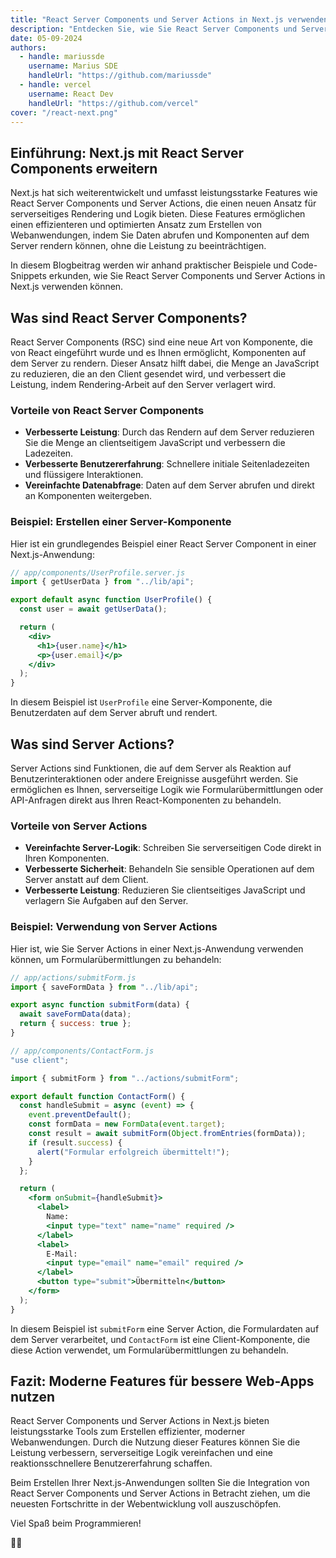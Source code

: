 ```yaml
---
title: "React Server Components und Server Actions in Next.js verwenden"
description: "Entdecken Sie, wie Sie React Server Components und Server Actions in Next.js nutzen können, um moderne, effiziente Webanwendungen zu erstellen. Erfahren Sie, wie diese Funktionen die Leistung verbessern und serverseitige Logik vereinfachen."
date: 05-09-2024
authors:
  - handle: mariussde
    username: Marius SDE
    handleUrl: "https://github.com/mariussde"
  - handle: vercel
    username: React Dev
    handleUrl: "https://github.com/vercel"
cover: "/react-next.png"
---
```


## Einführung: Next.js mit React Server Components erweitern

Next.js hat sich weiterentwickelt und umfasst leistungsstarke Features wie React Server Components und Server Actions, die einen neuen Ansatz für serverseitiges Rendering und Logik bieten. Diese Features ermöglichen einen effizienteren und optimierten Ansatz zum Erstellen von Webanwendungen, indem Sie Daten abrufen und Komponenten auf dem Server rendern können, ohne die Leistung zu beeinträchtigen.

In diesem Blogbeitrag werden wir anhand praktischer Beispiele und Code-Snippets erkunden, wie Sie React Server Components und Server Actions in Next.js verwenden können.

## Was sind React Server Components?

React Server Components (RSC) sind eine neue Art von Komponente, die von React eingeführt wurde und es Ihnen ermöglicht, Komponenten auf dem Server zu rendern. Dieser Ansatz hilft dabei, die Menge an JavaScript zu reduzieren, die an den Client gesendet wird, und verbessert die Leistung, indem Rendering-Arbeit auf den Server verlagert wird.

### Vorteile von React Server Components

- **Verbesserte Leistung**: Durch das Rendern auf dem Server reduzieren Sie die Menge an clientseitigem JavaScript und verbessern die Ladezeiten.
- **Verbesserte Benutzererfahrung**: Schnellere initiale Seitenladezeiten und flüssigere Interaktionen.
- **Vereinfachte Datenabfrage**: Daten auf dem Server abrufen und direkt an Komponenten weitergeben.

### Beispiel: Erstellen einer Server-Komponente

Hier ist ein grundlegendes Beispiel einer React Server Component in einer Next.js-Anwendung:

```jsx
// app/components/UserProfile.server.js
import { getUserData } from "../lib/api";

export default async function UserProfile() {
  const user = await getUserData();

  return (
    <div>
      <h1>{user.name}</h1>
      <p>{user.email}</p>
    </div>
  );
}
```

In diesem Beispiel ist `UserProfile` eine Server-Komponente, die Benutzerdaten auf dem Server abruft und rendert.

## Was sind Server Actions?

Server Actions sind Funktionen, die auf dem Server als Reaktion auf Benutzerinteraktionen oder andere Ereignisse ausgeführt werden. Sie ermöglichen es Ihnen, serverseitige Logik wie Formularübermittlungen oder API-Anfragen direkt aus Ihren React-Komponenten zu behandeln.

### Vorteile von Server Actions

- **Vereinfachte Server-Logik**: Schreiben Sie serverseitigen Code direkt in Ihren Komponenten.
- **Verbesserte Sicherheit**: Behandeln Sie sensible Operationen auf dem Server anstatt auf dem Client.
- **Verbesserte Leistung**: Reduzieren Sie clientseitiges JavaScript und verlagern Sie Aufgaben auf den Server.

### Beispiel: Verwendung von Server Actions

Hier ist, wie Sie Server Actions in einer Next.js-Anwendung verwenden können, um Formularübermittlungen zu behandeln:

```jsx
// app/actions/submitForm.js
import { saveFormData } from "../lib/api";

export async function submitForm(data) {
  await saveFormData(data);
  return { success: true };
}
```

```jsx
// app/components/ContactForm.js
"use client";

import { submitForm } from "../actions/submitForm";

export default function ContactForm() {
  const handleSubmit = async (event) => {
    event.preventDefault();
    const formData = new FormData(event.target);
    const result = await submitForm(Object.fromEntries(formData));
    if (result.success) {
      alert("Formular erfolgreich übermittelt!");
    }
  };

  return (
    <form onSubmit={handleSubmit}>
      <label>
        Name:
        <input type="text" name="name" required />
      </label>
      <label>
        E-Mail:
        <input type="email" name="email" required />
      </label>
      <button type="submit">Übermitteln</button>
    </form>
  );
}
```

In diesem Beispiel ist `submitForm` eine Server Action, die Formulardaten auf dem Server verarbeitet, und `ContactForm` ist eine Client-Komponente, die diese Action verwendet, um Formularübermittlungen zu behandeln.

## Fazit: Moderne Features für bessere Web-Apps nutzen

React Server Components und Server Actions in Next.js bieten leistungsstarke Tools zum Erstellen effizienter, moderner Webanwendungen. Durch die Nutzung dieser Features können Sie die Leistung verbessern, serverseitige Logik vereinfachen und eine reaktionsschnellere Benutzererfahrung schaffen.

Beim Erstellen Ihrer Next.js-Anwendungen sollten Sie die Integration von React Server Components und Server Actions in Betracht ziehen, um die neuesten Fortschritte in der Webentwicklung voll auszuschöpfen.

Viel Spaß beim Programmieren!

🚀✨ 